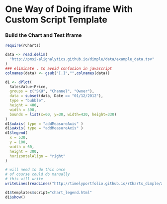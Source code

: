 # One Way of Doing iframe With Custom Script Template

### Build the Chart and Test iframe

```r
require(rCharts)

data <- read.delim(
  "http://pmsi-alignalytics.github.io/dimple/data/example_data.tsv"
)
### eliminate . to avoid confusion in javascript
colnames(data) <- gsub("[.]","",colnames(data))

d1 <- dPlot(
  SalesValue~Price,
  groups = c("SKU", "Channel", "Owner"),
  data = subset(data, Date == "01/12/2012"),
  type = "bubble",
  height = 400,
  width = 590,
  bounds = list(x=60, y=30, width=420, height=330)
)
d1$xAxis( type = "addMeasureAxis" )
d1$yAxis( type = "addMeasureAxis" )
d1$legend(
  x = 530,
  y = 100,
  width = 60,
  height = 300,
  horizontalAlign = "right"
)

# will need to do this once
# of course could do manually
# this will write
writeLines(readLines("http://timelyportfolio.github.io/rCharts_dimple/assets/chart_legend.html"),"chart_legend.html")

d1$templates$script="chart_legend.html"
d1$show()
```